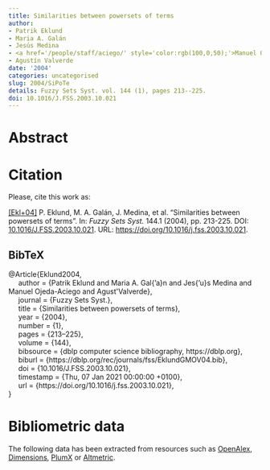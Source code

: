```yaml
---
title: Similarities between powersets of terms
author:
- Patrik Eklund
- Maria A. Galán
- Jesús Medina
- <a href='/people/staff/aciego/' style='color:rgb(100,0,50);'>Manuel Ojeda-Aciego</a>
- Agustín Valverde
date: '2004'
categories: uncategorised
slug: 2004/SiPoTe
details: Fuzzy Sets Syst. vol. 144 (1), pages 213--225.
doi: 10.1016/J.FSS.2003.10.021
---
```




# Abstract










# Citation
Please, cite this work as:


<a name=bib-Eklund2004></a>[[Ekl+04]](#cite-Eklund2004) P. Eklund, M. A. Galán, J. Medina, et al. “Similarities between powersets of terms”. In: _Fuzzy Sets Syst._ 144.1 (2004), pp. 213-225. DOI: [10.1016/J.FSS.2003.10.021](https://doi.org/10.1016%2FJ.FSS.2003.10.021). URL: [https://doi.org/10.1016/j.fss.2003.10.021](https://doi.org/10.1016/j.fss.2003.10.021).

::: {.callout-note appearance="minimal" collapse=true}

## BibTeX

@Article{Eklund2004,<br>&nbsp;&nbsp;&nbsp;&nbsp;  author = {Patrik Eklund and Maria A. Gal{\a'a}n and Jes{\a'u}s Medina and Manuel Ojeda-Aciego and Agust\'\in Valverde},<br>&nbsp;&nbsp;&nbsp;&nbsp;  journal = {Fuzzy Sets Syst.},<br>&nbsp;&nbsp;&nbsp;&nbsp;  title = {Similarities between powersets of terms},<br>&nbsp;&nbsp;&nbsp;&nbsp;  year = {2004},<br>&nbsp;&nbsp;&nbsp;&nbsp;  number = {1},<br>&nbsp;&nbsp;&nbsp;&nbsp;  pages = {213--225},<br>&nbsp;&nbsp;&nbsp;&nbsp;  volume = {144},<br>&nbsp;&nbsp;&nbsp;&nbsp;  bibsource = {dblp computer science bibliography, https://dblp.org},<br>&nbsp;&nbsp;&nbsp;&nbsp;  biburl = {https://dblp.org/rec/journals/fss/EklundGMOV04.bib},<br>&nbsp;&nbsp;&nbsp;&nbsp;  doi = {10.1016/J.FSS.2003.10.021},<br>&nbsp;&nbsp;&nbsp;&nbsp;  timestamp = {Thu, 07 Jan 2021 00:00:00 +0100},<br>&nbsp;&nbsp;&nbsp;&nbsp;  url = {https://doi.org/10.1016/j.fss.2003.10.021},<br>}

:::



# Bibliometric data


The following data has been extracted from resources such as [OpenAlex](https://openalex.org/), [Dimensions](https://app.dimensions.ai/), [PlumX](https://www.elsevier.com/insights/metrics/plumx) or [Altmetric](https://www.altmetric.com/).

<div style="display: flex; justify-content: center; align-items: center; height: 100%;">
<span class="__dimensions_badge_embed__" data-doi="10.1016/J.FSS.2003.10.021" data-legend="always"></span></div><script async src="https://badge.dimensions.ai/badge.js" charset="utf-8"></script>

<div style="display: flex; justify-content: center; align-items: center; height: 100%;">
<a href="https://plu.mx/plum/a/?doi=10.1016/J.FSS.2003.10.021" class="plumx-details" data-site="plum" data-hide-when-empty="true">Similarities between powersets of terms</a></div>

<div style="display: flex; justify-content: center; align-items: center; height: 100%;">
<script type="text/javascript" src="https://d1bxh8uas1mnw7.cloudfront.net/assets/embed.js"></script><div data-badge-type="medium-donut" class="altmetric-embed" data-badge-details="right" data-doi="10.1016/J.FSS.2003.10.021"></div></div>


## Cites

The following graph plots the number of cites received by this work from its publication, on a yearly basis.

```r
#| echo: false
#| results: asis
#| warning: false
#| message: false
source(here::here('scripts', 'manage_publications.R'))
df <- readRDS('citation_history.rds')
plot_citation_history(df)
```



## Papers citing this work

The following is a non-exhaustive list of papers that cite this work:


<a name=bib-Brazhnik_2007></a>[[1]](#cite-Brazhnik_2007) O. Brazhnik. “Databases and the geometry of knowledge”. In: _Data &amp; Knowledge Engineering_ 61.2 (May. 2007), p. 207–227. ISSN: 0169-023X. DOI: [10.1016/j.datak.2006.05.005](https://doi.org/10.1016%2Fj.datak.2006.05.005). URL: [http://dx.doi.org/10.1016/j.datak.2006.05.005](http://dx.doi.org/10.1016/j.datak.2006.05.005).

<a name=bib-Chen_20101></a>[[2]](#cite-Chen_20101) Y. Chen, Y. Chen, and M. Wu. “An expert recommendation system for product empirical knowledge consultation”. In: _2010 3rd International Conference on Computer Science and Information Technology_. IEEE, Jul. 2010, p. 23–27. DOI: [10.1109/iccsit.2010.5563845](https://doi.org/10.1109%2Ficcsit.2010.5563845). URL: [http://dx.doi.org/10.1109/iccsit.2010.5563845](http://dx.doi.org/10.1109/iccsit.2010.5563845).

<a name=bib-Chen_2010></a>[[3]](#cite-Chen_2010) Y. Chen, Y. Chen, and M. Wu. “Development of an Ontology-based Expert Recommendation System for Product Empirical Knowledge Consultation”. In: _Concurrent Engineering_ 18.3 (Jun. 2010), p. 233–253. ISSN: 1531-2003. DOI: [10.1177/1063293x10373824](https://doi.org/10.1177%2F1063293x10373824). URL: [http://dx.doi.org/10.1177/1063293x10373824](http://dx.doi.org/10.1177/1063293x10373824).

<a name=bib-Denniston_2016></a>[[4]](#cite-Denniston_2016) J. T. Denniston, A. Melton, S. E. Rodabaugh, et al. “Topological systems as a framework for institutions”. In: _Fuzzy Sets and Systems_ 298 (Sep. 2016), p. 91–108. ISSN: 0165-0114. DOI: [10.1016/j.fss.2015.08.009](https://doi.org/10.1016%2Fj.fss.2015.08.009). URL: [http://dx.doi.org/10.1016/j.fss.2015.08.009](http://dx.doi.org/10.1016/j.fss.2015.08.009).

<a name=bib-Dubey_2018></a>[[5]](#cite-Dubey_2018) M. K. Dubey, V. K. Yadav, and S. P. Tiwari. “On the Category of Quantale-Semimodules”. In: _Progress in Advanced Computing and Intelligent Engineering_. Springer Singapore, Jul. 2018, p. 595–605. ISBN: 9789811302244. DOI: [10.1007/978-981-13-0224-4_54](https://doi.org/10.1007%2F978-981-13-0224-4_54). URL: [http://dx.doi.org/10.1007/978-981-13-0224-4_54](http://dx.doi.org/10.1007/978-981-13-0224-4_54).

<a name=bib-Eklund_2009></a>[[6]](#cite-Eklund_2009) P. Eklund. “Early diagnosis of cognitive disorder based on ground categories for decision support structures”. In: _2009 IEEE International Conference on Fuzzy Systems_. IEEE, Aug. 2009, p. 997–1002. DOI: [10.1109/fuzzy.2009.5277098](https://doi.org/10.1109%2Ffuzzy.2009.5277098). URL: [http://dx.doi.org/10.1109/fuzzy.2009.5277098](http://dx.doi.org/10.1109/fuzzy.2009.5277098).

<a name=bib-Eklund_2007></a>[[7]](#cite-Eklund_2007) P. Eklund, M. Galán, J. Medina, et al. “Powersets of terms and composite monads”. In: _Fuzzy Sets and Systems_ 158.23 (Dec. 2007), p. 2552–2574. ISSN: 0165-0114. DOI: [10.1016/j.fss.2007.06.002](https://doi.org/10.1016%2Fj.fss.2007.06.002). URL: [http://dx.doi.org/10.1016/j.fss.2007.06.002](http://dx.doi.org/10.1016/j.fss.2007.06.002).

<a name=bib-Eklund_2012></a>[[8]](#cite-Eklund_2012) P. Eklund, J. Kortelainen, and L. N. Stout. “Adding fuzziness to terms and powerobjects using a monadic approach”. In: _Fuzzy Sets and Systems_ 192 (Apr. 2012), p. 104–122. ISSN: 0165-0114. DOI: [10.1016/j.fss.2010.10.014](https://doi.org/10.1016%2Fj.fss.2010.10.014). URL: [http://dx.doi.org/10.1016/j.fss.2010.10.014](http://dx.doi.org/10.1016/j.fss.2010.10.014).

<a name=bib-Mo_k__2015></a>[[9]](#cite-Mo_k__2015) J. Močkǒ. “Closure theories of powerset theories”. In: _Tatra Mountains Mathematical Publications_ 64.1 (Sep. 2015), p. 101–126. ISSN: 1210-3195. DOI: [10.1515/tmmp-2015-0045](https://doi.org/10.1515%2Ftmmp-2015-0045). URL: [http://dx.doi.org/10.1515/tmmp-2015-0045](http://dx.doi.org/10.1515/tmmp-2015-0045).

<a name=bib-Mo_ko__2021></a>[[10]](#cite-Mo_ko__2021) J. Močkoř. “Relational, closure and partition powerset theories”. In: _Fuzzy Sets and Systems_ 420 (Sep. 2021), p. 100–122. ISSN: 0165-0114. DOI: [10.1016/j.fss.2020.11.009](https://doi.org/10.1016%2Fj.fss.2020.11.009). URL: [http://dx.doi.org/10.1016/j.fss.2020.11.009](http://dx.doi.org/10.1016/j.fss.2020.11.009).

